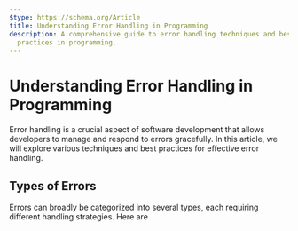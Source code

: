 ```yaml
---
$type: https://schema.org/Article
title: Understanding Error Handling in Programming
description: A comprehensive guide to error handling techniques and best
  practices in programming.
---
```


# Understanding Error Handling in Programming

Error handling is a crucial aspect of software development that allows developers to manage and respond to errors gracefully. In this article, we will explore various techniques and best practices for effective error handling.

## Types of Errors

Errors can broadly be categorized into several types, each requiring different handling strategies. Here are